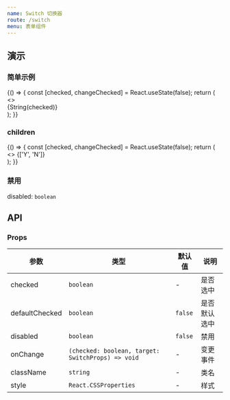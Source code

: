 ```yaml
---
name: Switch 切换器
route: /switch
menu: 表单组件
---
```



## 演示

### 简单示例

<Playground>
  {() => {
    const [checked, changeChecked] = React.useState(false);
    return (
      <>
        <Switch checked={checked} onChange={changeChecked} />
        <div>{String(checked)}</div>
      </>
    );
  }}
</Playground>

### children

<Playground>
  {() => {
    const [checked, changeChecked] = React.useState(false);
    return (
      <>
        <Switch checked={checked} onChange={changeChecked}>
          {['Y', 'N']}
        </Switch>
        <br />
        <Switch checked={checked} onChange={changeChecked}>
          <IconCheckCircle />
          <IconXCircle />
        </Switch>
      </>
    );
  }}
</Playground>

### 禁用

disabled: `boolean`

<Playground>
  <Switch checked disabled />
</Playground>

## API

### Props

| 参数 | 类型 | 默认值 | 说明 |
|-----|------|-------|-----|
| checked | `boolean` | - | 是否选中 |
| defaultChecked | `boolean` | `false` | 是否默认选中 |
| disabled | `boolean` | `false` | 禁用 |
| onChange | `(checked: boolean, target: SwitchProps) => void` | - | 变更事件 |
| className | `string` | - | 类名 |
| style | `React.CSSProperties` | - | 样式 |
